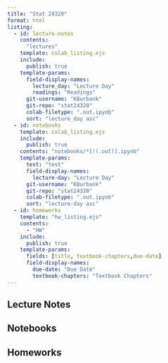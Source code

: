 ```yaml
---
title: "Stat 24320"
format: html
listing: 
  - id: lecture-notes
    contents: 
      "lectures"
    template: colab_listing.ejs
    include:
      publish: true
    template-params:
      field-display-names: 
        lecture_day: "Lecture Day"
        readings: "Readings"
      git-username: "KBurbank"
      git-repo: "stat24320"
      colab-filetype: ".out.ipynb"
      sort: "lecture_day asc"
  - id: notebooks
    template: colab_listing.ejs
    include:
      publish: true
    contents: "notebooks/*[!(.out)].ipynb"
    template-params:
      test: "test"
      field-display-names: 
        lecture-day: "Lecture Day"
      git-username: "KBurbank"
      git-repo: "stat24320"
      colab-filetype: ".out.ipynb"
      sort: "lecture-day asc"
  - id: homeworks
    template: "hw_listing.ejs"
    contents: 
      - "HW"
    include:
      publish: true
    template-params:
      fields: [title, textbook-chapters,due-date]
      field-display-names:
        due-date: "Due Date"
        textbook-chapters: "Textbook Chapters"
---
```


## Lecture Notes

:::{#lecture-notes}
:::

## Notebooks

:::{#notebooks}
:::

## Homeworks

:::{#homeworks}
:::